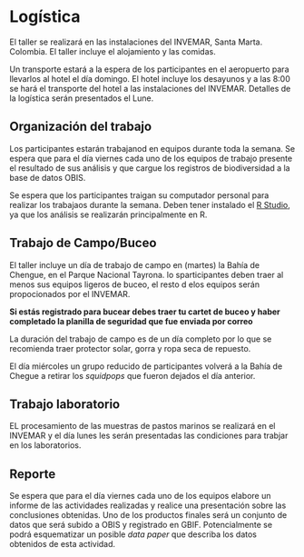 # Logística

El taller se realizará en las instalaciones del INVEMAR, Santa Marta. Colombia. El taller incluye el alojamiento y las comidas. 

Un transporte estará a la espera de los participantes en el aeropuerto para llevarlos al hotel el día domingo. El hotel incluye los desayunos y a las 8:00 se hará el transporte del hotel a las instalaciones del INVEMAR. Detalles de la logística serán presentados el Lune.


## Organización del trabajo

Los participantes estarán trabajanod en equipos durante toda la semana. Se espera que para el día viernes cada uno de los equipos de trabajo presente el resultado de sus análisis y que cargue los registros de biodiversidad a la base de datos OBIS.

Se espera que los participantes traigan su computador personal para realizar los trabajaos durante la semana. Deben tener instalado el [R Studio](https://www.rstudio.com), ya que los análisis se realizarán principalmente en R. 


## Trabajo de Campo/Buceo

El taller incluye un día de trabajo de campo en (martes) la Bahía de Chengue, en el Parque Nacional Tayrona. lo sparticipantes deben traer al menos sus equipos ligeros de buceo, el resto d elos equipos serán propocionados por el INVEMAR.

**Si estás registrado para bucear debes traer tu cartet de buceo y haber completado la planilla de seguridad que fue enviada por correo**

La duración del trabajo de campo es de un día completo por lo que se recomienda traer protector solar, gorra y ropa seca de repuesto.

El día miércoles un grupo reducido de participantes volverá a la Bahía de Chegue a retirar los *squidpops* que fueron dejados el día anterior. 

## Trabajo laboratorio

EL procesamiento de las muestras de pastos marinos se realizará en el INVEMAR y el día lunes les serán presentadas las condiciones para trabjar en los laboratorios. 

## Reporte

Se espera que para el día viernes cada uno de los equipos elabore un informe de las actividades realizadas y realice una presentación sobre las conclusiones obtenidas. Uno de los productos finales será un conjunto de datos que será subido a OBIS y registrado en GBIF. Potencialmente se podrá esquematizar un posible *data paper* que describa los datos obtenidos de esta actividad.


